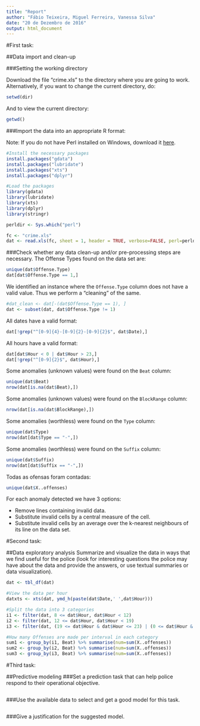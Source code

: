 ```yaml
---
title: "Report"
author: "Fábio Teixeira, Miguel Ferreira, Vanessa Silva"
date: "20 de Dezembro de 2016"
output: html_document
---
```


#First task:

##Data import and clean-up

###Setting the working directory

Download the file "crime.xls" to the directory where you are going to work. Alternatively, if you want to change the current directory, do:

```r
setwd(dir)
```

And to view the current directory:

```r
getwd()
```

###Import the data into an appropriate R format:

Note: If you do not have Perl installed on Windows, download it [here](http://www.activestate.com/activeperl/downloads).

```r
#Install the necessary packages
install.packages("gdata")
install.packages("lubridate")
install.packages("xts")
install.packages("dplyr")

#Load the packages
library(gdata)
library(lubridate)
library(xts)
library(dplyr)
library(stringr)

perldir <- Sys.which("perl")

fc <- "crime.xls" 
dat <- read.xls(fc, sheet = 1, header = TRUE, verbose=FALSE, perl=perldir, na.strings = "UNK")
```

###Check whether any data clean-up and/or pre-processing steps are necessary.
The Offense Types found on the data set are:
```r
unique(dat$Offense.Type)
dat[dat$Offense.Type == 1,]
```
We identified an instance where the `Offense.Type` column does not have a valid value.
Thus we perform a "cleaning" of the same.
```r
#dat_clean <- dat[-(dat$Offense.Type == 1), ]
dat <- subset(dat, dat$Offense.Type != 1)
```

All dates have a valid format:
```r
dat[!grep("^[0-9]{4}-[0-9]{2}-[0-9]{2}$", dat$Date),]
```

All hours have a valid format:
```r
dat[dat$Hour < 0 | dat$Hour > 23,]
dat[!grep("^[0-9]{2}$", dat$Hour),]
```
Some anomalies (unknown values) were found on the `Beat` column:
```r
unique(dat$Beat)
nrow(dat[is.na(dat$Beat),])
```
Some anomalies (unknown values) were found on the `BlockRange` column:
```r
nrow(dat[is.na(dat$BlockRange),])
```
Some anomalies (worthless) were found on the `Type` column:
```r
unique(dat$Type)
nrow(dat[dat$Type == "-",])
```
Some anomalies (worthless) were found on the `Suffix` column:
```r
unique(dat$Suffix)
nrow(dat[dat$Suffix == "-",])
```
Todas as ofensas foram contadas:
```r
unique(dat$X..offenses)
```

For each anomaly detected we have 3 options:

- Remove lines containing invalid data.
- Substitute invalid cells by a central measure of the cell.
- Substitute invalid cells by an average over the k-nearest neighbours of its line on the data set.

#Second task:

##Data exploratory analysis
Summarize and visualize the data in ways that we find useful for the police (look for interesting questions the police may have about the data and provide the answers, or use textual summaries or data visualization).

```r
dat <- tbl_df(dat)

#View the data per hour
datxts <- xts(dat, ymd_h(paste(dat$Date,' ',dat$Hour)))

#Split the data into 3 categories
i1 <- filter(dat, 8 <= dat$Hour, dat$Hour < 12)
i2 <- filter(dat, 12 <= dat$Hour, dat$Hour < 19)
i3 <- filter(dat, (19 <= dat$Hour & dat$Hour <= 23) | (0 <= dat$Hour & dat$Hour < 8))

#How many Offenses are made per interval in each category
sum1 <- group_by(i1, Beat) %>% summarise(num=sum(X..offenses))
sum2 <- group_by(i2, Beat) %>% summarise(num=sum(X..offenses))
sum3 <- group_by(i3, Beat) %>% summarise(num=sum(X..offenses))
```

#Third task:

##Predictive modeling
###Set a prediction task that can help police respond to their operational objective. 

```r

```

###Use the available data to select and get a good model for this task.

```r

```

###Give a justification for the suggested model.
